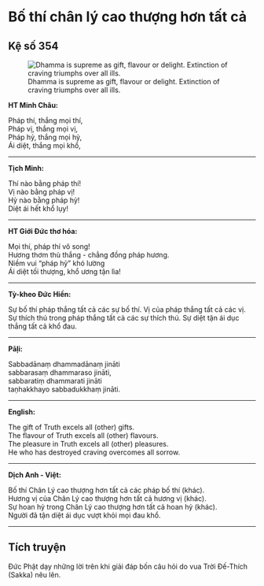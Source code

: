 # Bố thí chân lý cao thượng hơn tất cả {- #bo-thi-chan-ly-cao-thuong-hon-tat-ca}

## Kệ số 354 {- #ke-so-354}

![Dhamma is supreme as gift, flavour or delight. Extinction of craving triumphs over all ills.](images/kinh-phap-cu-ke-so-354-dhammapada-verse-354.jpg){fig-align="center" .lightbox}

**HT Minh Châu:**

Pháp thí, thắng mọi thí,  
Pháp vị, thắng mọi vị,  
Pháp hỷ, thắng mọi hỷ,  
Ái diệt, thắng mọi khổ,  

<hr class="divider">

**Tịch Minh:**

Thí nào bằng pháp thí!  
Vị nào bằng pháp vị!  
Hỷ nào bằng pháp hỷ!  
Diệt ái hết khổ lụy!  

<hr class="divider">

**HT Giới Đức thơ hóa:**

Mọi thí, pháp thí vô song!  
Hương thơm thù thắng - chẳng đồng pháp hương.  
Niềm vui “pháp hỷ” khó lường  
Ái diệt tối thượng, khổ ương tận lìa!  

<hr class="divider">

**Tỳ-kheo Đức Hiền:**

Sự bố thí pháp thắng tất cả các sự bố thí. Vị của pháp thắng tất cả các vị. Sự thích thú trong pháp thắng tất cả các sự thích thú. Sự diệt tận ái dục thắng tất cả khổ đau.  

<hr class="divider">

**Pāḷi:**

Sabbadānaṃ dhammadānaṃ jināti  
sabbarasaṃ dhammaraso jināti,  
sabbaratiṃ dhammarati jināti  
taṇhakkhayo sabbadukkhaṃ jināti.  

<hr class="divider">

**English:**

The gift of Truth excels all (other) gifts.  
The flavour of Truth excels all (other) flavours.  
The pleasure in Truth excels all (other) pleasures.  
He who has destroyed craving overcomes all sorrow.  

<hr class="divider">

**Dịch Anh - Việt:**

Bố thí Chân Lý cao thượng hơn tất cả các pháp bố thí (khác).  
Hương vị của Chân Lý cao thượng hơn tất cả hương vị (khác).  
Sự hoan hỷ trong Chân Lý cao thượng hơn tất cả hoan hỷ (khác).  
Người đã tận diệt ái dục vượt khỏi mọi đau khổ.  

<hr class="divider">

## Tích truyện {- #tich-truyen}

Ðức Phật dạy những lời trên khi giải đáp bốn câu hỏi do vua Trời Ðế-Thích (Sakka) nêu lên.